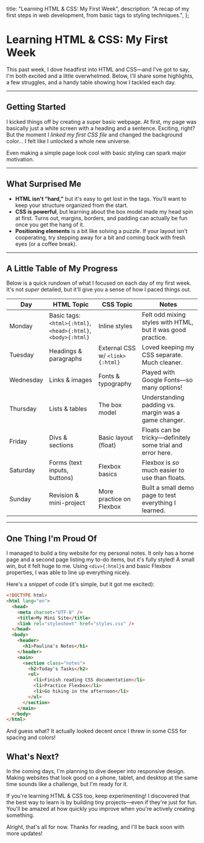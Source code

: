 
  title: "Learning HTML & CSS: My First Week",
  description:
    "A recap of my first steps in web development, from basic tags to styling techniques.",
};

# Learning HTML & CSS: My First Week

<PublicationDate date="2025-01-16T00:00:00Z" />

This past week, I dove headfirst into HTML and CSS—and I've got to say, I'm both excited and a little overwhelmed. Below, I'll share some highlights, a few struggles, and a handy table showing how I tackled each day.

---

## Getting Started

I kicked things off by creating a super basic webpage. At first, my page was basically just a white screen with a heading and a sentence. Exciting, right? But the moment I _linked my first CSS file_ and changed the background color... I felt like I unlocked a whole new universe.

<Callout type="tip" title="If you're as new as I am, start small.">
  Even making a simple page look cool with basic styling can spark major
  motivation.
</Callout>

---

## What Surprised Me

- **HTML isn't “hard,”** but it's easy to get lost in the tags. You'll want to keep your structure organized from the start.
- **CSS is powerful**, but learning about the box model made my head spin at first. Turns out, margins, borders, and padding can actually be fun once you get the hang of it.
- **Positioning elements** is a bit like solving a puzzle. If your layout isn't cooperating, try stepping away for a bit and coming back with fresh eyes (or a coffee break).

---

## A Little Table of My Progress

Below is a quick rundown of what I focused on each day of my first week. It's not _super_ detailed, but it'll give you a sense of how I paced things out.

| Day       | HTML Topic                                                    | CSS Topic                       | Notes                                                       |
| --------- | ------------------------------------------------------------- | ------------------------------- | ----------------------------------------------------------- |
| Monday    | Basic tags: `<html>{:html}`, `<head>{:html}`, `<body>{:html}` | Inline styles                   | Felt odd mixing styles with HTML, but it was good practice. |
| Tuesday   | Headings & paragraphs                                         | External CSS w/ `<link>{:html}` | Loved keeping my CSS separate. Much cleaner.                |
| Wednesday | Links & images                                                | Fonts & typography              | Played with Google Fonts—so many options!                   |
| Thursday  | Lists & tables                                                | The box model                   | Understanding padding vs. margin was a game changer.        |
| Friday    | Divs & sections                                               | Basic layout (float)            | Floats can be tricky—definitely some trial and error here.  |
| Saturday  | Forms (text inputs, buttons)                                  | Flexbox basics                  | Flexbox is _so_ much easier to use than floats.             |
| Sunday    | Revision & mini-project                                       | More practice on Flexbox        | Built a small demo page to test everything I learned.       |

---

## One Thing I'm Proud Of

I managed to build a tiny website for my personal notes. It only has a home page and a second page listing my to-do items, but it's fully styled! A small win, but it felt huge to me. Using `<div>{:html}`s and basic Flexbox properties, I was able to line up everything nicely.

Here's a snippet of code (it's simple, but it got me excited):

```html
<!DOCTYPE html>
<html lang="en">
  <head>
    <meta charset="UTF-8" />
    <title>My Mini Site</title>
    <link rel="stylesheet" href="styles.css" />
  </head>
  <body>
    <header>
      <h1>Paulina's Notes</h1>
    </header>
    <main>
      <section class="notes">
        <h2>Today's Tasks</h2>
        <ul>
          <li>Finish reading CSS documentation</li>
          <li>Practice Flexbox</li>
          <li>Go hiking in the afternoon</li>
        </ul>
      </section>
    </main>
  </body>
</html>
```

And guess what? It actually looked decent once I threw in some CSS for spacing and colors!

## What's Next?

In the coming days, I'm planning to dive deeper into responsive design. Making websites that look good on a phone, tablet, and desktop at the same time sounds like a challenge, but I'm ready for it.

If you're learning HTML & CSS too, keep experimenting! I discovered that the best way to learn is by building tiny projects—even if they're just for fun. You'll be amazed at how quickly you improve when you're actively creating something.

Alright, that's all for now. Thanks for reading, and I'll be back soon with more updates!
